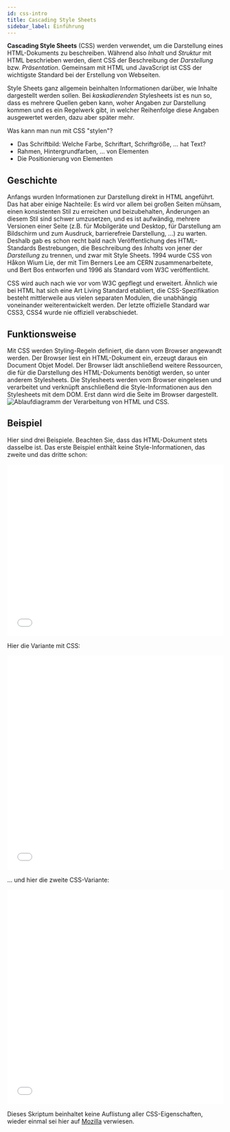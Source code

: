 ---
id: css-intro
title: Cascading Style Sheets
sidebar_label: Einführung
---

**Cascading Style Sheets** (CSS) werden verwendet, um die Darstellung eines HTML-Dokuments zu beschreiben. Während also 
*Inhalt* und *Struktur* mit HTML beschrieben werden, dient CSS der Beschreibung der *Darstellung* bzw. *Präsentation*.
Gemeinsam mit HTML und JavaScript ist CSS der wichtigste Standard bei der Erstellung von Webseiten.

Style Sheets ganz allgemein beinhalten Informationen darüber, wie Inhalte dargestellt werden sollen. Bei 
*kaskadierenden* Stylesheets ist es nun so, dass es mehrere Quellen geben kann, woher Angaben zur
Darstellung kommen und es ein Regelwerk gibt, in welcher Reihenfolge diese Angaben ausgewertet werden,
dazu aber später mehr.

Was kann man nun mit CSS "stylen"?
- Das Schriftbild: Welche Farbe, Schriftart, Schriftgröße, ... hat Text?
- Rahmen, Hintergrundfarben, ... von Elementen
- Die Positionierung von Elementen

## Geschichte

Anfangs wurden Informationen zur Darstellung direkt in HTML angeführt. Das hat aber einige Nachteile: Es wird vor allem
bei großen Seiten mühsam, einen konsistenten Stil zu erreichen und beizubehalten, Änderungen an diesem Stil sind schwer
umzusetzen, und es ist aufwändig, mehrere Versionen einer Seite (z.B. für Mobilgeräte und Desktop, für Darstellung am Bildschirm
und zum Ausdruck, barrierefreie Darstellung, ...) zu warten. Deshalb gab es schon recht bald nach Veröffentlichung des
HTML-Standards Bestrebungen, die Beschreibung des *Inhalts* von jener der *Darstellung* zu trennen, und zwar mit Style Sheets. 
1994 wurde CSS von Håkon Wium Lie, der mit Tim Berners Lee am CERN zusammenarbeitete, und Bert Bos entworfen und 1996 als Standard 
vom W3C veröffentlicht. 

CSS wird auch nach wie vor vom W3C gepflegt und erweitert. Ähnlich wie bei HTML hat sich eine Art Living Standard etabliert, die
CSS-Spezifikation besteht mittlerweile aus vielen separaten Modulen, die unabhängig voneinander weiterentwickelt werden. Der letzte
offizielle Standard war CSS3, CSS4 wurde nie offiziell verabschiedet.

## Funktionsweise

Mit CSS werden Styling-Regeln definiert, die dann vom Browser angewandt werden. Der Browser liest ein HTML-Dokument ein, erzeugt
daraus ein Document Objet Model. Der Browser lädt anschließend weitere Ressourcen, die für die Darstellung des HTML-Dokuments
benötigt werden, so unter anderem Stylesheets. Die Stylesheets werden vom Browser eingelesen und verarbeitet und verknüpft 
anschließend die Style-Informationen aus den Stylesheets mit dem DOM. Erst dann wird die Seite im Browser dargestellt.
![Ablaufdiagramm der Verarbeitung von HTML und CSS](https://media.prod.mdn.mozit.cloud/attachments/2015/10/14/11781/ab96f980498d7c46fe26f6df06b9acfc/rendering.svg).

## Beispiel
Hier sind drei Beispiele. Beachten Sie, dass das HTML-Dokument stets dasselbe ist. Das erste Beispiel enthält keine
Style-Informationen, das zweite und das dritte schon:

<iframe width="100%" height="400" src="//jsfiddle.net/michivo/9u5vo2nj/1/embedded/result,html/dark/" allowfullscreen="allowfullscreen" frameborder="0"></iframe>

Hier die Variante mit CSS:
<iframe width="100%" height="500" src="//jsfiddle.net/michivo/3sdbzhk9/53/embedded/result,html,css/dark/" allowfullscreen="allowfullscreen" frameborder="0"></iframe>

... und hier die zweite CSS-Variante:
<iframe width="100%" height="500" src="//jsfiddle.net/michivo/ow0h1ubq/82/embedded/result,html,css/dark/" allowfullscreen="allowfullscreen" frameborder="0"></iframe>

Dieses Skriptum beinhaltet keine Auflistung aller CSS-Eigenschaften, wieder einmal sei hier auf [Mozilla](https://developer.mozilla.org/en-US/docs/Web/CSS/Reference) verwiesen.